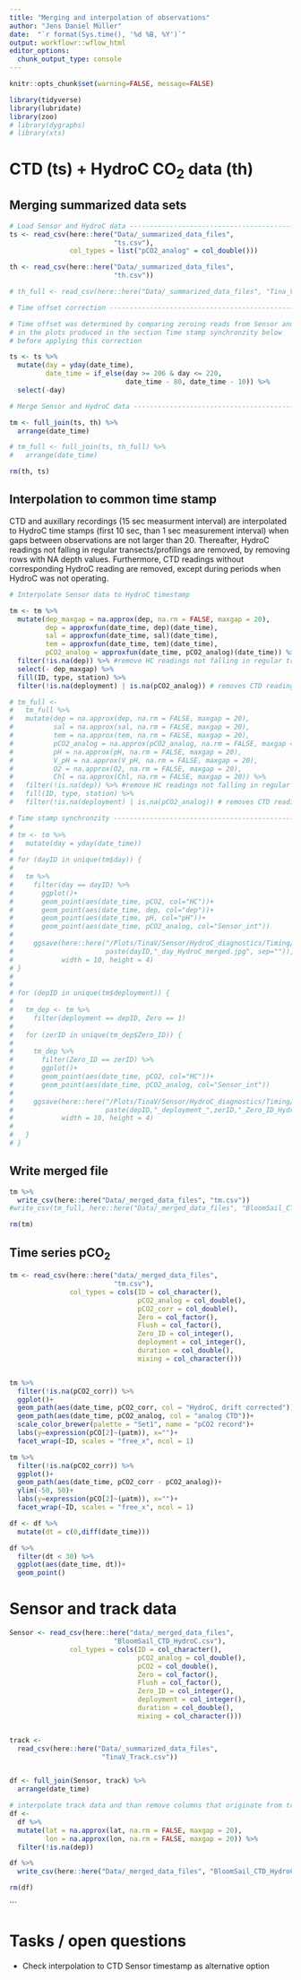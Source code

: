 ```yaml
---
title: "Merging and interpolation of observations"
author: "Jens Daniel Müller"
date:  "`r format(Sys.time(), '%d %B, %Y')`"
output: workflowr::wflow_html
editor_options:
  chunk_output_type: console
---
```


```r
knitr::opts_chunk$set(warning=FALSE, message=FALSE)
```


```r
library(tidyverse)
library(lubridate)
library(zoo)
# library(dygraphs)
# library(xts)
```


# CTD (ts) + HydroC CO~2~ data (th)

## Merging summarized data sets


```r

# Load Sensor and HydroC data ---------------------------------------------
ts <- read_csv(here::here("Data/_summarized_data_files",
                          "ts.csv"),
               col_types = list("pCO2_analog" = col_double()))

th <- read_csv(here::here("Data/_summarized_data_files",
                          "th.csv"))

# th_full <- read_csv(here::here("Data/_summarized_data_files", "Tina_V_HydroC_full.csv"))

# Time offset correction ----------------------------------------------

# Time offset was determined by comparing zeroing reads from Sensor and th
# in the plots produced in the section Time stamp synchronzity below
# before applying this correction

ts <- ts %>% 
  mutate(day = yday(date_time),
         date_time = if_else(day >= 206 & day <= 220,
                             date_time - 80, date_time - 10)) %>% 
  select(-day)

# Merge Sensor and HydroC data --------------------------------------------

tm <- full_join(ts, th) %>% 
  arrange(date_time)

# tm_full <- full_join(ts, th_full) %>% 
#   arrange(date_time)

rm(th, ts)
```


## Interpolation to common time stamp

CTD and auxillary recordings (15 sec measurment interval) are interpolated to HydroC time stamps (first 10 sec, than 1 sec measurement interval) when gaps between observations are not larger than 20. Thereafter, HydroC readings not falling in regular transects/profilings are removed, by removing rows with NA depth values. Furthermore, CTD readings without corresponding HydroC reading are removed, except during periods when HydroC was not operating.

```r

# Interpolate Sensor data to HydroC timestamp

tm <- tm %>%
  mutate(dep_maxgap = na.approx(dep, na.rm = FALSE, maxgap = 20),
         dep = approxfun(date_time, dep)(date_time),
         sal = approxfun(date_time, sal)(date_time),
         tem = approxfun(date_time, tem)(date_time),
         pCO2_analog = approxfun(date_time, pCO2_analog)(date_time)) %>% 
  filter(!is.na(dep)) %>% #remove HC readings not falling in regular transects/profilings
  select(- dep_maxgap) %>% 
  fill(ID, type, station) %>% 
  filter(!is.na(deployment) | is.na(pCO2_analog)) # removes CTD readings without corresponding HydroC reading, except during periods when HydroC was not operating

# tm_full <-
#   tm_full %>%
#   mutate(dep = na.approx(dep, na.rm = FALSE, maxgap = 20),
#          sal = na.approx(sal, na.rm = FALSE, maxgap = 20),
#          tem = na.approx(tem, na.rm = FALSE, maxgap = 20),
#          pCO2_analog = na.approx(pCO2_analog, na.rm = FALSE, maxgap = 20),
#          pH = na.approx(pH, na.rm = FALSE, maxgap = 20),
#          V_pH = na.approx(V_pH, na.rm = FALSE, maxgap = 20),
#          O2 = na.approx(O2, na.rm = FALSE, maxgap = 20),
#          Chl = na.approx(Chl, na.rm = FALSE, maxgap = 20)) %>% 
#   filter(!is.na(dep)) %>% #remove HC readings not falling in regular transects/profilings
#   fill(ID, type, station) %>% 
#   filter(!is.na(deployment) | is.na(pCO2_analog)) # removes CTD readings without corresponding HydroC reading, except during periods when HydroC was not operating

# Time stamp synchronzity -------------------------------------------------
# 
# tm <- tm %>% 
#   mutate(day = yday(date_time))
# 
# for (dayID in unique(tm$day)) {
#   
#   tm %>%
#     filter(day == dayID) %>% 
#       ggplot()+
#       geom_point(aes(date_time, pCO2, col="HC"))+
#       geom_point(aes(date_time, dep, col="dep"))+
#       geom_point(aes(date_time, pH, col="pH"))+
#       geom_point(aes(date_time, pCO2_analog, col="Sensor_int"))
#       
#     ggsave(here::here("/Plots/TinaV/Sensor/HydroC_diagnostics/Timing/day",
#                       paste(dayID,"_day_HydroC_merged.jpg", sep="")),
#            width = 10, height = 4)
# }
# 
# 
# for (depID in unique(tm$deployment)) {
#   
#   tm_dep <- tm %>%
#     filter(deployment == depID, Zero == 1)
#   
#   for (zerID in unique(tm_dep$Zero_ID)) {
#     
#     tm_dep %>%
#       filter(Zero_ID == zerID) %>% 
#       ggplot()+
#       geom_point(aes(date_time, pCO2, col="HC"))+
#       geom_point(aes(date_time, pCO2_analog, col="Sensor_int"))
#     
#     ggsave(here::here("/Plots/TinaV/Sensor/HydroC_diagnostics/Timing/Zeroing",
#                       paste(depID,"_deployment_",zerID,"_Zero_ID_HydroC.jpg", sep="")),
#            width = 10, height = 4)
#     
#   }
# }

```

## Write merged file

```r

tm %>% 
  write_csv(here::here("Data/_merged_data_files", "tm.csv"))
#write_csv(tm_full, here::here("Data/_merged_data_files", "BloomSail_CTD_HydroC_full.csv"))

rm(tm)

```

## Time series pCO~2~

```r

tm <- read_csv(here::here("data/_merged_data_files",
                          "tm.csv"),
               col_types = cols(ID = col_character(),
                                pCO2_analog = col_double(),
                                pCO2_corr = col_double(),
                                Zero = col_factor(),
                                Flush = col_factor(),
                                Zero_ID = col_integer(),
                                deployment = col_integer(),
                                duration = col_double(),
                                mixing = col_character()))


tm %>% 
  filter(!is.na(pCO2_corr)) %>% 
  ggplot()+
  geom_path(aes(date_time, pCO2_corr, col = "HydroC, drift corrected"))+
  geom_path(aes(date_time, pCO2_analog, col = "analog CTD"))+
  scale_color_brewer(palette = "Set1", name = "pCO2 record")+
  labs(y=expression(pCO[2]~(µatm)), x="")+
  facet_wrap(~ID, scales = "free_x", ncol = 1)

```

```r

tm %>% 
  filter(!is.na(pCO2_corr)) %>% 
  ggplot()+
  geom_path(aes(date_time, pCO2_corr - pCO2_analog))+
  ylim(-50, 50)+
  labs(y=expression(pCO[2]~(µatm)), x="")+
  facet_wrap(~ID, scales = "free_x", ncol = 1)

```




```r

df <- df %>% 
  mutate(dt = c(0,diff(date_time)))

df %>% 
  filter(dt < 30) %>% 
  ggplot(aes(date_time, dt))+
  geom_point()

```

# Sensor and track data

```r

Sensor <- read_csv(here::here("data/_merged_data_files",
                          "BloomSail_CTD_HydroC.csv"),
               col_types = cols(ID = col_character(),
                                pCO2_analog = col_double(),
                                pCO2 = col_double(),
                                Zero = col_factor(),
                                Flush = col_factor(),
                                Zero_ID = col_integer(),
                                deployment = col_integer(),
                                duration = col_double(),
                                mixing = col_character()))


track <- 
  read_csv(here::here("Data/_summarized_data_files",
                       "TinaV_Track.csv"))


df <- full_join(Sensor, track) %>% 
  arrange(date_time)

# interpolate track data and than remove columns that originate from track time stamp
df <-
  df %>%
  mutate(lat = na.approx(lat, na.rm = FALSE, maxgap = 20),
         lon = na.approx(lon, na.rm = FALSE, maxgap = 20)) %>% 
  filter(!is.na(dep))

df %>% 
  write_csv(here::here("Data/_merged_data_files", "BloomSail_CTD_HydroC_track.csv"))

rm(df)
```


```


# Tasks / open questions

- Check interpolation to CTD Sensor timestamp as alternative option
